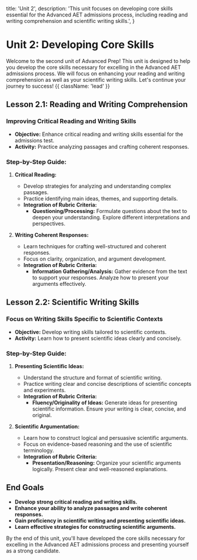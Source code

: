   title: 'Unit 2',
  description:
    'This unit focuses on developing core skills essential for the Advanced AET admissions process, including reading and writing comprehension and scientific writing skills.',
}

# Unit 2: Developing Core Skills

Welcome to the second unit of Advanced Prep! This unit is designed to help you develop the core skills necessary for excelling in the Advanced AET admissions process. We will focus on enhancing your reading and writing comprehension as well as your scientific writing skills. Let's continue your journey to success! {{ className: 'lead' }}

## Lesson 2.1: Reading and Writing Comprehension

### Improving Critical Reading and Writing Skills

- **Objective:** Enhance critical reading and writing skills essential for the admissions test.
- **Activity:** Practice analyzing passages and crafting coherent responses.

### Step-by-Step Guide:

1. **Critical Reading:**

   - Develop strategies for analyzing and understanding complex passages.
   - Practice identifying main ideas, themes, and supporting details.
   - **Integration of Rubric Criteria:**
     - **Questioning/Processing:** Formulate questions about the text to deepen your understanding. Explore different interpretations and perspectives.

2. **Writing Coherent Responses:**

   - Learn techniques for crafting well-structured and coherent responses.
   - Focus on clarity, organization, and argument development.
   - **Integration of Rubric Criteria:**
     - **Information Gathering/Analysis:** Gather evidence from the text to support your responses. Analyze how to present your arguments effectively.

## Lesson 2.2: Scientific Writing Skills

### Focus on Writing Skills Specific to Scientific Contexts

- **Objective:** Develop writing skills tailored to scientific contexts.
- **Activity:** Learn how to present scientific ideas clearly and concisely.

### Step-by-Step Guide:

1. **Presenting Scientific Ideas:**

   - Understand the structure and format of scientific writing.
   - Practice writing clear and concise descriptions of scientific concepts and experiments.
   - **Integration of Rubric Criteria:**
     - **Fluency/Originality of Ideas:** Generate ideas for presenting scientific information. Ensure your writing is clear, concise, and original.

2. **Scientific Argumentation:**

   - Learn how to construct logical and persuasive scientific arguments.
   - Focus on evidence-based reasoning and the use of scientific terminology.
   - **Integration of Rubric Criteria:**
     - **Presentation/Reasoning:** Organize your scientific arguments logically. Present clear and well-reasoned explanations.

## End Goals

- **Develop strong critical reading and writing skills.**
- **Enhance your ability to analyze passages and write coherent responses.**
- **Gain proficiency in scientific writing and presenting scientific ideas.**
- **Learn effective strategies for constructing scientific arguments.**

By the end of this unit, you'll have developed the core skills necessary for excelling in the Advanced AET admissions process and presenting yourself as a strong candidate.
